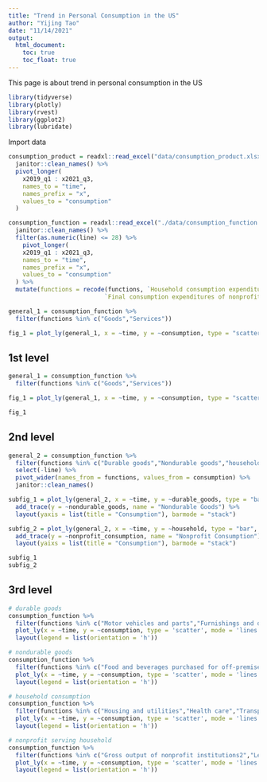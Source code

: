 ```yaml
---
title: "Trend in Personal Consumption in the US"
author: "Yijing Tao"
date: "11/14/2021"
output: 
  html_document:
    toc: true
    toc_float: true
---
```


This page is about trend in personal consumption in the US

```r
library(tidyverse)
library(plotly)
library(rvest)
library(ggplot2)
library(lubridate)
```

Import data

```r
consumption_product = readxl::read_excel("data/consumption_product.xlsx") %>% 
  janitor::clean_names() %>% 
  pivot_longer(
    x2019_q1 : x2021_q3,
    names_to = "time",
    names_prefix = "x",
    values_to = "consumption"
  ) 

consumption_function = readxl::read_excel("./data/consumption_function.xlsx") %>% 
  janitor::clean_names() %>% 
  filter(as.numeric(line) <= 28) %>% 
    pivot_longer(
    x2019_q1 : x2021_q3,
    names_to = "time",
    names_prefix = "x",
    values_to = "consumption"
  ) %>% 
  mutate(functions = recode(functions, `Household consumption expenditures (for services)` = "household",
                           `Final consumption expenditures of nonprofit institutions serving households (NPISHs)1` = "nonprofit consumption"))

general_1 = consumption_function %>% 
  filter(functions %in% c("Goods","Services"))

fig_1 = plot_ly(general_1, x = ~time, y = ~consumption, type = "scatter", mode = "lines", color = ~functions)
```

## 1st level
```r
general_1 = consumption_function %>% 
  filter(functions %in% c("Goods","Services"))

fig_1 = plot_ly(general_1, x = ~time, y = ~consumption, type = "scatter", mode = "lines", color = ~functions)

fig_1
```

## 2nd level
```r
general_2 = consumption_function %>% 
  filter(functions %in% c("Durable goods","Nondurable goods","household","nonprofit consumption")) %>% 
  select(-line) %>% 
  pivot_wider(names_from = functions, values_from = consumption) %>% 
  janitor::clean_names()

subfig_1 = plot_ly(general_2, x = ~time, y = ~durable_goods, type = "bar", name = "Durable Goods") %>% 
  add_trace(y = ~nondurable_goods, name = "Nondurable Goods") %>% 
  layout(yaxis = list(title = "Consumption"), barmode = "stack")

subfig_2 = plot_ly(general_2, x = ~time, y = ~household, type = "bar", name = "Household") %>% 
  add_trace(y = ~nonprofit_consumption, name = "Nonprofit Consumption") %>% 
  layout(yaixs = list(title = "Consumption"), barmode = "stack")

subfig_1
subfig_2
```

## 3rd level
```r
# durable goods
consumption_function %>% 
  filter(functions %in% c("Motor vehicles and parts","Furnishings and durable household equipment","Recreational goods and vehicles","Other durable goods")) %>% 
  plot_ly(x = ~time, y = ~consumption, type = 'scatter', mode = 'lines', yaxis="y", color = ~functions) %>% 
  layout(legend = list(orientation = 'h'))

# nondurable goods
consumption_function %>% 
  filter(functions %in% c("Food and beverages purchased for off-premises consumption","Clothing and footwear","Gasoline and other energy goods","Other nondurable goods")) %>% 
  plot_ly(x = ~time, y = ~consumption, type = 'scatter', mode = 'lines', yaxis="y", color = ~functions) %>% 
  layout(legend = list(orientation = 'h'))

# household consumption
consumption_function %>% 
  filter(functions %in% c("Housing and utilities","Health care","Transportation services","Recreation services","Food services and accommodations","Financial services and insurance","Other services")) %>% 
  plot_ly(x = ~time, y = ~consumption, type = 'scatter', mode = 'lines', yaxis="y", color = ~functions) %>% 
  layout(legend = list(orientation = 'h'))

# nonprofit serving household
consumption_function %>% 
  filter(functions %in% c("Gross output of nonprofit institutions2","Less: Receipts from sales of goods and services by nonprofit institutions3")) %>% 
  plot_ly(x = ~time, y = ~consumption, type = 'scatter', mode = 'lines', yaxis="y", color = ~functions) %>% 
  layout(legend = list(orientation = 'h'))
```

